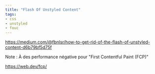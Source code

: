 ```yaml
---
title: "Flash Of Unstyled Content"
tags:
- css
- unstyled
- fouc
---
```


https://medium.com/@fbnlsr/how-to-get-rid-of-the-flash-of-unstyled-content-d6b79bf5d75f

Note : À des performance négative pour "First Contentful Paint (FCP)"

https://web.dev/fcp/


<Fouc />

